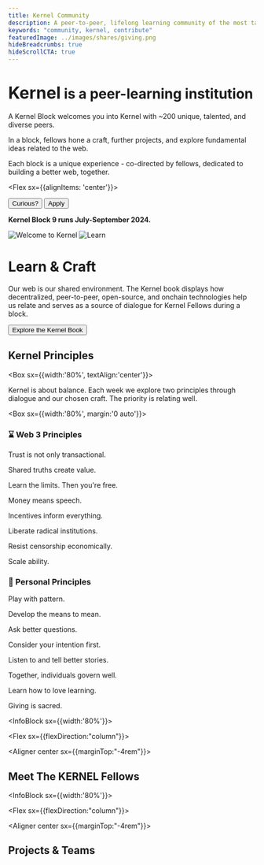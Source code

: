 ```yaml
---
title: Kernel Community
description: A peer-to-peer, lifelong learning community of the most talented individuals in web3
keywords: "community, kernel, contribute"
featuredImage: ../images/shares/giving.png
hideBreadcrumbs: true
hideScrollCTA: true
---
```


<InfoBlock>

<Box>

# <span style="font-size:larger;">Kernel</span> is a peer-learning institution 

A Kernel Block welcomes you into Kernel with ~200 unique, talented, and diverse peers. 

In a block, fellows hone a craft, further projects, and explore fundamental ideas related to the web. 

Each block is a unique experience - co-directed by fellows, dedicated to building a better web, together.

<Flex sx={{alignItems: 'center'}}>
  
  <Button to='/start/' secondary inline>
    Curious?
  </Button>

  <Button to='https://apply.kernel.community' inline>
    Apply
  </Button>

</Flex>

**Kernel Block 9 runs July-September 2024.**

</Box>

<Image src="/images/kernel_lp.png" title="Welcome to Kernel" />

</InfoBlock>

<InfoBlock>

<Image src="/images/kernel_learn.png" title="Learn" />

<Box>

# Learn & Craft

Our web is our shared environment. The Kernel book displays how decentralized, peer-to-peer, open-source, and onchain technologies help us relate and serves as a source of dialogue for Kernel Fellows during a block.

<Button to="/start/">Explore the Kernel Book</Button>

</Box>

</InfoBlock>


<Aligner center>

## Kernel Principles

</Aligner>

<Aligner center>

<Box sx={{width:'80%', textAlign:'center'}}>

Kernel is about balance. Each week we explore two principles through dialogue and our chosen craft. The priority is relating well.

</Box>

</Aligner>

<Box sx={{width:'80%', margin:'0 auto'}}>

<Column>

<Box>

### ⌛️ Web 3 Principles

<Process>

Trust is not only transactional.

Shared truths create value.

Learn the limits. Then you're free.

Money means speech.

Incentives inform everything.

Liberate radical institutions.

Resist censorship economically.

Scale ability.

</Process>

</Box>

<Box>

### 🌈 Personal Principles

<Process>

Play with pattern.

Develop the means to mean.

Ask better questions.

Consider your intention first.

Listen to and tell better stories.

Together, individuals govern well.

Learn how to love learning.

Giving is sacred.

</Process>

</Box>

</Column>

</Box>


<InfoBlock sx={{width:'80%'}}>

<Flex sx={{flexDirection:"column"}}>

<Aligner center sx={{marginTop:"-4rem"}}>

## Meet The KERNEL Fellows

</Aligner>

</Flex>

</InfoBlock>

<Aligner center>

<Fellows />

</Aligner>


<InfoBlock sx={{width:'80%'}}>

<Flex sx={{flexDirection:"column"}}>

<Aligner center sx={{marginTop:"-4rem"}}>

## Projects & Teams

</Aligner>

</Flex>

</InfoBlock>

<Aligner center>

<Projects />

</Aligner>